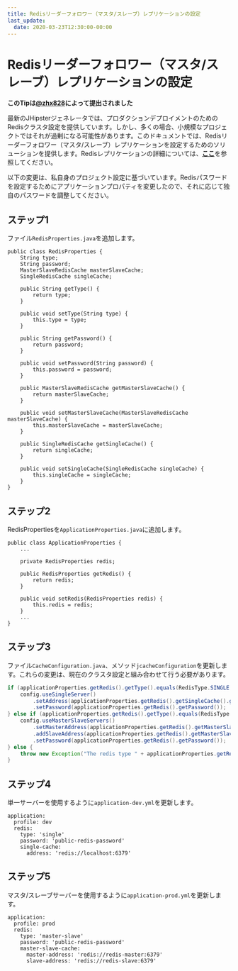 ```yaml
---
title: Redisリーダーフォロワー（マスタ/スレーブ）レプリケーションの設定
last_update:
  date: 2020-03-23T12:30:00-00:00
---
```


# Redisリーダーフォロワー（マスタ/スレーブ）レプリケーションの設定

**このTipは[@zhx828](https://github.com/zhx828)によって提出されました**

最新のJHipsterジェネレータでは、プロダクションデプロイメントのためのRedisクラスタ設定を提供しています。しかし、多くの場合、小規模なプロジェクトではそれが過剰になる可能性があります。このドキュメントでは、Redisリーダーフォロワー（マスタ/スレーブ）レプリケーションを設定するためのソリューションを提供します。Redisレプリケーションの詳細については、[**ここ**](https://redis.io/topics/replication)を参照してください。

以下の変更は、私自身のプロジェクト設定に基づいています。Redisパスワードを設定するためにアプリケーションプロパティを変更したので、それに応じて独自のパスワードを調整してください。


## ステップ1

ファイル`RedisProperties.java`を追加します。
```
public class RedisProperties {
    String type;
    String password;
    MasterSlaveRedisCache masterSlaveCache;
    SingleRedisCache singleCache;

    public String getType() {
        return type;
    }

    public void setType(String type) {
        this.type = type;
    }

    public String getPassword() {
        return password;
    }

    public void setPassword(String password) {
        this.password = password;
    }

    public MasterSlaveRedisCache getMasterSlaveCache() {
        return masterSlaveCache;
    }

    public void setMasterSlaveCache(MasterSlaveRedisCache masterSlaveCache) {
        this.masterSlaveCache = masterSlaveCache;
    }

    public SingleRedisCache getSingleCache() {
        return singleCache;
    }

    public void setSingleCache(SingleRedisCache singleCache) {
        this.singleCache = singleCache;
    }
}
```

## ステップ2
RedisPropertiesを`ApplicationProperties.java`に追加します。
```
public class ApplicationProperties {
    ...

    private RedisProperties redis;
    
    public RedisProperties getRedis() {
        return redis;
    }

    public void setRedis(RedisProperties redis) {
        this.redis = redis;
    }
    ...
}
```

## ステップ3
ファイル`CacheConfiguration.java`、メソッド`jcacheConfiguration`を更新します。これらの変更は、現在のクラスタ設定と組み合わせて行う必要があります。

```java
if (applicationProperties.getRedis().getType().equals(RedisType.SINGLE.getType())) {
    config.useSingleServer()
        .setAddress(applicationProperties.getRedis().getSingleCache().getAddress())
        .setPassword(applicationProperties.getRedis().getPassword());
} else if (applicationProperties.getRedis().getType().equals(RedisType.MASTER_SLAVE.getType())) {
    config.useMasterSlaveServers()
        .setMasterAddress(applicationProperties.getRedis().getMasterSlaveCache().getMasterAddress())
        .addSlaveAddress(applicationProperties.getRedis().getMasterSlaveCache().getSlaveAddress())
        .setPassword(applicationProperties.getRedis().getPassword());
} else {
    throw new Exception("The redis type " + applicationProperties.getRedis().getType() + " is not supported. Only single and master-slave are supported.");
}
```

## ステップ4
単一サーバーを使用するように`application-dev.yml`を更新します。
```
application:
  profile: dev
  redis:
    type: 'single'
    password: 'public-redis-password'
    single-cache:
      address: 'redis://localhost:6379'

```

## ステップ5
マスタ/スレーブサーバーを使用するように`application-prod.yml`を更新します。
```
application:
  profile: prod
  redis:
    type: 'master-slave'
    password: 'public-redis-password'
    master-slave-cache:
      master-address: 'redis://redis-master:6379'
      slave-address: 'redis://redis-slave:6379'

```
